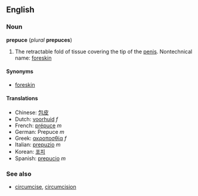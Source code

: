 ==English==
===Noun===
'''prepuce''' (''plural'' '''prepuces''')

# The retractable fold of tissue covering the tip of the [[penis]]. Nontechnical name: [[foreskin]]

====Synonyms====
*[[foreskin]]

====Translations====
*Chinese: [[包皮]]
*Dutch: [[voorhuid]] ''f''
*French: [[prépuce]] ''m''
*German: Prepuce ''m''
*Greek: [[ακροποσθία]] ''f''
*Italian: [[prepuzio]] ''m''
*Korean: [[포피]]
*Spanish: [[prepucio]] ''m''

===See also===
*[[circumcise]], [[circumcision]]